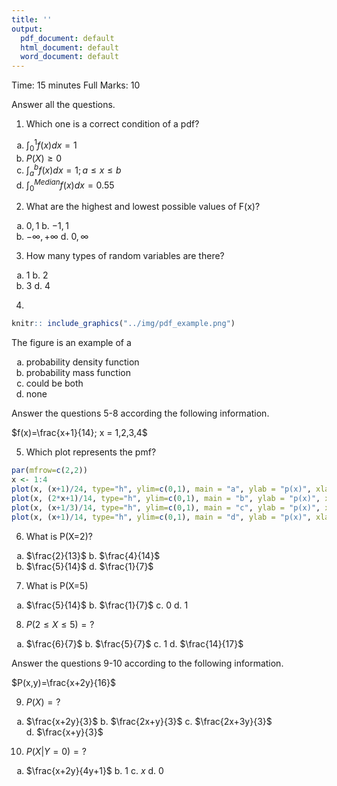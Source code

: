 ---
title: ''
output:
  pdf_document: default
  html_document: default
  word_document: default
---
\begin{center}
\begin{large}
Pabna Cadet College
\end{large}

Fortnightly Examination - 2021

Third Term Second Phase 

Subject: Statistics (MCQ)

Class: XII
\end{center}

Time: 15 minutes
\hfill
Full Marks: 10

Answer all the questions.

1. Which one is a correct condition of a pdf?

a. $\displaystyle \int_0^1 f(x) dx =1$
b. $P(X)\ge0$
c. $\displaystyle \int_a^b f(x) dx =1 ; a\le x \le b$ 
d. $\displaystyle \int_0^{Median} f(x) dx =0.55$

2. What are the highest and lowest possible values of F(x)?

a. $0, 1$ \qquad \quad \quad b. $-1, 1$
c. $-\infty, +\infty$ \quad d. $0, \infty$

3. How many types of random variables are there?

a. 1 \quad b. 2
c. 3 \quad d. 4

4.  

```{r q4, echo=FALSE, fig.align = 'center', out.width = '40%'}
knitr:: include_graphics("../img/pdf_example.png")
```

The figure is an example of a

a. probability density function
b. probability mass function
c. could be both
d. none

Answer the questions 5-8 according the following information.

$f(x)=\frac{x+1}{14}; x = 1,2,3,4$

5. Which plot represents the pmf?

```{r, echo=FALSE}
par(mfrow=c(2,2))
x <- 1:4
plot(x, (x+1)/24, type="h", ylim=c(0,1), main = "a", ylab = "p(x)", xlab="x")
plot(x, (2*x+1)/14, type="h", ylim=c(0,1), main = "b", ylab = "p(x)", xlab="x")
plot(x, (x+1/3)/14, type="h", ylim=c(0,1), main = "c", ylab = "p(x)", xlab="x")
plot(x, (x+1)/14, type="h", ylim=c(0,1), main = "d", ylab = "p(x)", xlab="x")
```


6. What is P(X=2)?

a. $\frac{2}{13}$ \quad b. $\frac{4}{14}$
c. $\frac{5}{14}$ \quad d. $\frac{1}{7}$

7. What is P(X=5)

a.  $\frac{5}{14}$    \quad  b.  $\frac{1}{7}$ c.  0  d. 1

8. $P(2\le X \le 5)=?$

a. $\frac{6}{7}$  b. $\frac{5}{7}$  c. 1  d. $\frac{14}{17}$

Answer the questions 9-10 according to the following information.

$P(x,y)=\frac{x+2y}{16}$

9. $P(X)=?$

a. $\frac{x+2y}{3}$ b. $\frac{2x+y}{3}$ c. $\frac{2x+3y}{3}$ d. $\frac{x+y}{3}$

10. $P(X|Y=0)=?$

a. $\frac{x+2y}{4y+1}$  b. $1$ c. $x$ d. 0
